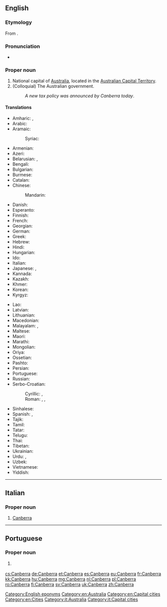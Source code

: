 ==English==
{{wikipedia}}

===Etymology===
From {{etyl|xul|en}} {{term|kamberra||meeting place|lang=xul}}.

===Pronunciation===
* {{audio|En-au-Canberra.ogg|Audio (AUS)|lang=en}}

===Proper noun===
{{en-proper noun}}

# National capital of [[Australia]], located in the [[Australian Capital Territory]].
# (Colloquial) The Australian government.
#: ''A new tax policy was announced by Canberra today''.

====Translations====
{{trans-top|Capital of Australia}}
* Amharic: {{t|am|ካንበራ|sc=Ethi}}, {{t|am|ካንቤራ|sc=Ethi}}
* Arabic: {{t|ar|كانبرا|f|tr=kanbera}}
* Aramaic:
*: Syriac: {{t|syr|ܩܢܒܪܐ|tr=qanberā|sc=Syrc}}
* Armenian: {{t|hy|Կանբեռա|tr=Kanbeṙa}}
* Azeri: {{t|az|Kanberra}}
* Belarusian: {{t|be|Канбера|f|tr=Kanbjéra|sc=Cyrl}}, {{t|be|Канбэра|f|tr=Kanbéra|sc=Cyrl}}
* Bengali: {{t|bn|ক্যানবেরা|tr=kænbera|sc=Beng}}
* Bulgarian: {{t|bg|Канбера|f|tr=Kánbera|sc=Cyrl}}
* Burmese: {{t|my|ကင်ဘာရာမြို့|tr=kinbara myo.|sc=Mymr}}
* Catalan: {{t|ca|Canberra}}
* Chinese:
*: Mandarin: {{t+|cmn|堪培拉|tr=Kānpéilā|sc=Hani}}
* Danish: {{t|da|Canberra}}
* Esperanto: {{t|eo|Kanbero}}
* Finnish: {{t+|fi|Canberra}}
* French: {{t+|fr|Canberra}}
* Georgian: {{t|ka|კანბერა|tr=kanbera|sc=Geor}}
* German: {{t+|de|Canberra}}
* Greek: {{t|el|Καμπέρα|f|tr=Kambéra}}
* Hebrew: {{t|he|קנברה|f|tr=qanbera}}
* Hindi: {{t|hi|कैनबरा|tr=kainbarā}}
* Hungarian: {{t+|hu|Canberra}}
* Ido: {{t-needed|io}}
* Italian: {{t|it|Canberra}}
* Japanese: {{t|ja|キャンベラ|tr=Kyanbera}}, {{t|ja|カンベラ|tr=Kanbera}}
* Kannada: {{t|kn|ಕ್ಯಾನ್ಬೆರ್ರಾ|tr=kyānberrā|sc=Knda}}
* Kazakh: {{t|kk|Канберра|tr=Kanberra|sc=Cyrl}}
* Khmer: {{t+|km|កង់បេរ៉ា|tr=kɑŋbeeraa|sc=Khmr}}
* Korean: {{t|ko|캔버라|tr=Kanbeora|sc=Hang}}
* Kyrgyz: {{t|ky|Канберра|tr=Kanberra|sc=Cyrl}}
{{trans-mid}}
* Lao: {{t|lo|ແຄນເບີຣາ|sc=Laoo}}
* Latvian: {{t|lv|Kanbera|f}}
* Lithuanian: {{t|lt|Kanbera|f}}
* Macedonian: {{t|mk|Канбера|f|tr=Kánbera|sc=Cyrl}}
* Malayalam: {{t|ml|കാന്ബെറ|tr=kānbeṟa|sc=Mlym}}, {{t|ml|കാന്ബറ|tr=kānbaṟa|sc=Mlym}}
* Maltese: {{t|mt|Kanberra}}
* Maori: {{t|mi|Kānapera}}
* Marathi: {{t|mr|कॅनबेरा|tr=kenberā|sc=Deva}}
* Mongolian: {{t|mn|Канберра|tr=Kanberra|sc=Cyrl}}
* Oriya: {{t|or|କାନବେରା|tr=kānberā|sc=Orya}}
* Ossetian: {{t|os|Канберрӕ|tr=Kanberræ|sc=Cyrl}}
* Pashto: {{t|ps|کنبرا|tr=Kanbərā|sc=ps-Arab}}
* Persian: {{t|fa|کانبرا|tr=kânbarâ}}
* Portuguese: {{t|pt|Canberra|f}}
* Russian: {{t|ru|Канберра|f|tr=Kanbɛ́rra, Kánbɛrra}}
* Serbo-Croatian:
*: Cyrillic: {{t|sh|Канбера|f}}, {{t|sh|Канберра|f}}
*: Roman: {{t|sh|Canberra|f}}, {{t|sh|Kanberra|f}}, {{t|sh|Kanbera|f}}
* Sinhalese: {{t|si|කැන්බරා|tr=kænbarā|sc=Sinh}}
* Spanish: {{t+|es|Canberra}}, {{t+|es|Camberra}}
* Tajik: {{t|tg|Канберра|tr=Kanberra|sc=Cyrl}}
* Tamil: {{t|ta|கான்பரா|tr=kāṉparā}}
* Tatar: {{t|tt|Канберра|tr=Qanberra|sc=Cyrl}}
* Telugu: {{t|te|కాన్బెర్రా|tr=kānberrā|sc=Telu}}
* Thai: {{t|th|แคนเบอร์รา|tr=kaenberaa}}
* Tibetan: {{t|bo|ཁན་པེ་ར|alt=ཁན་པེ་ར།|sc=Tibt|tr=khan pe ra}}
* Ukrainian: {{t|uk|Канберра|f|tr=Kanbérra|sc=Cyrl}}
* Urdu: {{t|ur|کینبرا|tr=kainbarā|sc=ur-Arab}}, {{t|ur|کینبیرا|tr=kainberā|sc=ur-Arab}}
* Uzbek: {{t|uz|Kanberra}}
* Vietnamese: {{t|vi|Canberra}}
* Yiddish: {{t|yi|קאנבערא|tr=qanbera|sc=Hebr}}
{{trans-bottom}}

[[Category:English eponyms]]
[[Category:en:Australia]]
[[Category:en:Capital cities]]
[[Category:en:Cities]]

----

==Italian==
{{wikipedia|lang=it}}

===Proper noun===
{{it-proper noun|g=f}}

# [[#English|Canberra]]

[[Category:it:Australia]]
[[Category:it:Capital cities]]

----

==Portuguese==

===Proper noun===
{{pt-proper noun|f}}

# {{l/en|Canberra}} {{gloss|Capital of Australia}}

[[cs:Canberra]]
[[de:Canberra]]
[[et:Canberra]]
[[es:Canberra]]
[[eu:Canberra]]
[[fr:Canberra]]
[[kk:Canberra]]
[[hu:Canberra]]
[[mg:Canberra]]
[[nl:Canberra]]
[[pl:Canberra]]
[[ro:Canberra]]
[[fi:Canberra]]
[[sv:Canberra]]
[[uk:Canberra]]
[[zh:Canberra]]